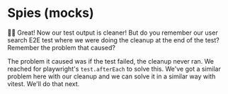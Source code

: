 # Spies (mocks)

<EpicVideo url="https://www.epicweb.dev/workshops/web-application-testing/unit-testing/managing-test-output-and-error-logging-with-console-mocking/solution" />

👨‍💼 Great! Now our test output is cleaner! But do you remember our user search
E2E test where we were doing the cleanup at the end of the test? Remember the
problem that caused?

The problem it caused was if the test failed, the cleanup never ran. We reached
for playwright's `test.afterEach` to solve this. We've got a similar problem
here with our cleanup and we can solve it in a similar way with vitest. We'll do
that next.

